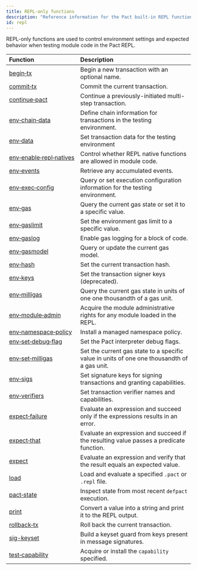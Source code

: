 ```yaml
---
title: REPL-only functions
description: "Reference information for the Pact built-in REPL functions."
id: repl
---
```


REPL-only functions are used to control environment settings and expected behavior when testing module code in the Pact REPL.

| Function | Description |
| :-------- | :----------- |
| [begin&#8209;tx](/pact-5/repl/begin-tx) | Begin a new transaction with an optional name. |
| [commit&#8209;tx](/pact-5/repl/commit-tx) | Commit the current transaction.|
| [continue&#8209;pact](/pact-5/repl/continue-pact) | Continue a previously-initiated multi-step transaction.|
| [env&#8209;chain&#8209;data](/pact-5/repl/env-chain-data) | Define chain information for transactions in the testing environment.|
| [env&#8209;data](/pact-5/repl/env-data) | Set transaction data for the testing environment |
| [env&#8209;enable&#8209;repl&#8209;natives](/pact-5/repl/env-enable-repl-natives) | Control whether REPL native functions are allowed in module code. |
| [env&#8209;events](/pact-5/repl/env-events) | Retrieve any accumulated events.|
| [env&#8209;exec&#8209;config](/pact-5/repl/env-exec-config) | Query or set execution configuration information for the testing environment. |
| [env&#8209;gas](/pact-5/repl/env-gas) | Query the current gas state or set it to a specific value. |
| [env&#8209;gaslimit](/pact-5/repl/env-gaslimit) | Set the environment gas limit to a specific value.|
| [env&#8209;gaslog](/pact-5/repl/env-gaslog) | Enable gas logging for a block of code. |
| [env&#8209;gasmodel](/pact-5/repl/env-gasmodel) | Query or update the current gas model. |
| [env&#8209;hash](/pact-5/repl/env-hash) | Set the current transaction hash. |
| [env&#8209;keys](/pact-5/repl/env-keys) | Set the transaction signer keys (deprecated). |
| [env&#8209;milligas](/pact-5/repl/env-milligas) | Query the current gas state in units of one one thousandth of a gas unit. |
| [env&#8209;module&#8209;admin](/pact-5/repl/env-module-admin) | Acquire the module administrative rights for any module loaded in the REPL.|
| [env&#8209;namespace&#8209;policy](/pact-5/repl/env-namespace-policy) | Install a managed namespace policy. |
| [env&#8209;set&#8209;debug&#8209;flag](/pact-5/repl/env-set-debug-flag) | Set the Pact interpreter debug flags.|
| [env&#8209;set&#8209;milligas](/pact-5/repl/env-set-milligas) | Set the current gas state to a specific value in units of one one thousandth of a gas unit.|
| [env&#8209;sigs](/pact-5/repl/env-sigs) | Set signature keys for signing transactions and granting capabilities.|
| [env&#8209;verifiers](/pact-5/repl/env-verifiers) | Set transaction verifier names and capabilities. |
| [expect&#8209;failure](/pact-5/repl/expect-failure) | Evaluate an expression and succeed only if the expressions results in an error.|
| [expect&#8209;that](/pact-5/repl/expect-that) |Evaluate an expression and succeed if the resulting value passes a predicate function. |
| [expect](/pact-5/repl/expect) | Evaluate an expression and verify that the result equals an expected value. |
| [load](/pact-5/repl/load) | Load and evaluate a specified `.pact` or `.repl` file. |
| [pact&#8209;state](/pact-5/repl/pact-state) | Inspect state from most recent `defpact` execution.|
| [print](/pact-5/repl/print) | Convert a value into a string and print it to the REPL output.|
| [rollback&#8209;tx](/pact-5/repl/rollback-tx) | Roll back the current transaction.|
| [sig-keyset](/pact-5/repl/sig-keyset) | Build a keyset guard from keys present in message signatures.|
| [test&#8209;capability](/pact-5/repl/test-capability) | Acquire or install the `capability` specified.|
